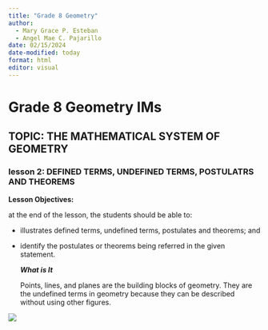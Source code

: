 ```yaml
---
title: "Grade 8 Geometry"
author:
  - Mary Grace P. Esteban
  - Angel Mae C. Pajarillo
date: 02/15/2024
date-modified: today
format: html
editor: visual
---
```


# Grade 8 Geometry IMs

## TOPIC: THE MATHEMATICAL SYSTEM OF GEOMETRY

### lesson 2: DEFINED TERMS, UNDEFINED TERMS, POSTULATRS AND THEOREMS

**Lesson Objectives:**

at the end of the lesson, the students should be able to:

-   illustrates defined terms, undefined terms, postulates and theorems; and

-   identify the postulates or theorems being referred in the given statement.

    ***What is It***

    Points, lines, and planes are the building blocks of geometry. They are the
    undefined terms in geometry because they can be described without using other
    figures.

![](images/clipboard-3600089184.png)
